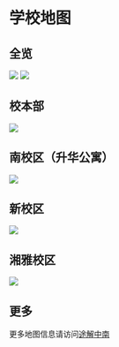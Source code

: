 # 学校地图

## 全览
![](/Map_Overview_1.jpg)
![](/Map_Overview_2.jpg)

## 校本部
![](/Map_North.png)

## 南校区（升华公寓）
![](/Map_South.png)

## 新校区
![](/Map_New.png)

## 湘雅校区
![](/Map_Xiangya.jpg)

## 更多
更多地图信息请访问[途解中南](https://mp.weixin.qq.com/s/WDX2tg2syNweUAkH4zqyzA)